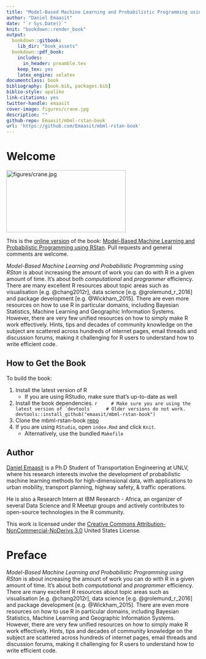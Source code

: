```yaml
--- 
title: "Model-Based Machine Learning and Probabilistic Programming using RStan"
author: "Daniel Emaasit"
date: "`r Sys.Date()`"
knit: "bookdown::render_book"
output:
  bookdown::gitbook:
    lib_dir: "book_assets"
  bookdown::pdf_book:
    includes:
      in_header: preamble.tex
    keep_tex: yes
    latex_engine: xelatex
documentclass: book
bibliography: [book.bib, packages.bib]
biblio-style: apalike
link-citations: yes
twitter-handle: emaasit
cover-image: figures/crane.jpg
description: ""
github-repo: Emaasit/mbml-rstan-book
url: 'https://github.com/Emaasit/mbml-rstan-book'
---
```


# Welcome {-}

<img src="figures/crane.jpg" width="311" height="162" alt="figures/crane.jpg" />

This is the [online version](https://emaasit.github.io/mbml-rstan-book/) of the book: [Model-Based Machine Learning and Probabilistic Programming using RStan](). Pull requests and general comments are welcome.

*Model-Based Machine Learning and Probabilistic Programming using RStan* is about increasing the amount of work you can do with R in a given amount of time. It's about both *computational* and *programmer* efficiency. There are many excellent R resources about topic areas such as visualisation [e.g. @chang2012r], data science [e.g. @grolemund_r_2016] and package development [e.g. @Wickham_2015]. There are even more resources on how to use R in particular domains, including Bayesian Statistics, Machine Learning and Geographic Information Systems. However, there are very few unified resources on how to simply make R work effectively. Hints, tips and decades of community knowledge on the subject are scattered across hundreds of internet pages, email threads and discussion forums, making it challenging for R users to understand how to write efficient code.

## How to Get the Book {-}

To build the book:

1. Install the latest version of R
    * If you are using RStudio, make sure that's up-to-date as well
1. Install the book dependencies.
    ```r
    # Make sure you are using the latest version of `devtools`
    # Older versions do not work.
    devtools::install_github("emaasit/mbml-rstan-book")
    ```
1. Clone the mbml-rstan-book [repo](https://github.com/Emaasit/mbml-rstan-book)
1. If you are using `RStudio`, open `index.Rmd` and click `Knit`.
    * Alternatively, use the bundled `Makefile`

## Author {-}

[Daniel Emaasit](http://www.danielemaasit.com/) is a Ph.D Student of Transportation Engineering at UNLV, where his research interests involve the development of probabilistic machine learning methods for high-dimensional data, with applications to urban mobility, transport planning, highway safety, & traffic operations.

He is also a Research Intern at IBM Research - Africa, an organizer of several Data Science and R Meetup groups and actively contributes to open-source technologies in the R community.

This work is licensed under the [Creative Commons Attribution-NonCommercial-NoDerivs 3.0](http://creativecommons.org/licenses/by-nc-nd/3.0/us/) United States License. 

# Preface {-}

*Model-Based Machine Learning and Probabilistic Programming using RStan* is about increasing the amount of work you can do with R in a given amount of time. It's about both *computational* and *programmer* efficiency. There are many excellent R resources about topic areas such as visualisation [e.g. @chang2012r], data science [e.g. @grolemund_r_2016] and package development [e.g. @Wickham_2015]. There are even more resources on how to use R in particular domains, including Bayesian Statistics, Machine Learning and Geographic Information Systems. However, there are very few unified resources on how to simply make R work effectively. Hints, tips and decades of community knowledge on the subject are scattered across hundreds of internet pages, email threads and discussion forums, making it challenging for R users to understand how to write efficient code.
